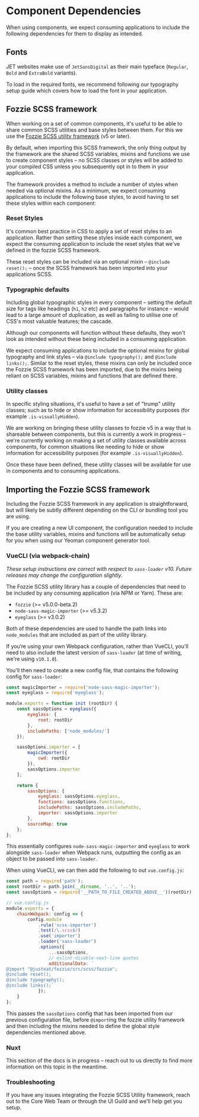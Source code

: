 
<Meta title="Documentation/Guides/Component Dependencies"/>

# Component Dependencies

When using components, we expect consuming applications to include the following dependencies for them to display as intended.

## Fonts

JET websites make use of `JetSansDigital` as their main typeface (`Regular`, `Bold` and `ExtraBold` variants).

To load in the required fonts, we recommend following our <LinkTo kind="Documentation/Guides/Typography" story="page">typography setup guide</LinkTo> which covers how to load the font in your application.

## Fozzie SCSS framework

When working on a set of common components, it's useful to be able to share common SCSS utilities and base styles between them.  For this we use the [Fozzie SCSS utility framework](https://github.com/justeat/fozzie/tree/v5.0.0) (v5 or later).

By default, when importing this SCSS framework, the only thing output by the framework are the shared SCSS variables, mixins and functions we use to create component styles – no SCSS classes or styles will be added to your compiled CSS unless you subsequently opt in to them in your application.

The framework provides a method to include a number of styles when needed via optional mixins. As a minimum, we expect consuming applications to include the following base styles, to avoid having to set these styles within each component:

### Reset Styles

It's common best practice in CSS to apply a set of reset styles to an application. Rather than setting these styles inside each component, we expect the consuming application to include the reset styles that we've defined in the fozzie SCSS framework.

These reset styles can be included via an optional mixin – `@include reset();` – once the SCSS framework has been imported into your applications SCSS.

### Typographic defaults

Including global typographic styles in every component – setting the default size for tags like headings (`h1`, `h2` etc) and paragraphs for instance – would lead to a large amount of duplication, as well as failing to utilise one of CSS's most valuable features; the cascade.

Although our components will function without these defaults, they won't look as intended without these being included in a consuming application.

We expect consuming applications to include the optional mixins for global typography and link styles – via `@include typography();` and `@include links();`. Similar to the reset styles, these mixins can only be included once the Fozzie SCSS framework has been imported, due to the mixins being reliant on SCSS variables, mixins and functions that are defined there.

### Utility classes

In specific styling situations, it's useful to have a set of "trump" utility classes; such as to hide or show information for accessibility purposes (for example `.is-visuallyHidden`).

We are working on bringing these utility classes to fozzie v5 in a way that is shareable between components, but this is currently a work in progress – we're currently working on making a set of utility classes available across components, for common situations like needing to hide or show information for accessibility purposes (for example `.is-visuallyHidden`).

Once these have been defined, these utility classes will be available for use in components and to consuming applications.

## Importing the Fozzie SCSS framework

Including the Fozzie SCSS framework in any application is straightforward, but will likely be subtly different depending on the CLI or bundling tool you are using.

If you are creating a new UI component, the configuration needed to include the base utility variables, mixins and functions will be automatically setup for you when using our Yeoman component generator tool.

### VueCLI (via webpack-chain)

*_These setup instructions are correct with respect to `sass-loader` v10. Future releases may change the configuration slightly._*

The Fozzie SCSS utility library has a couple of dependencies that need to be included by any consuming application (via NPM or Yarn). These are:

- `fozzie` (>= v5.0.0-beta.2)
- `node-sass-magic-importer` (>= v5.3.2)
- `eyeglass` (>= v3.0.2)


Both of these dependencies are used to handle the path links into `node_modules` that are included as part of the utility library.

If you‘re using your own Webpack configuration, rather than VueCLI, you'll need to also include the latest version of `sass-loader` (at time of writing, we're using `v10.1.0`).

You'll then need to create a new config file, that contains the following config for `sass-loader`:

```js
const magicImporter = require('node-sass-magic-importer');
const eyeglass = require('eyeglass');

module.exports = function init (rootDir) {
    const sassOptions = eyeglass({
        eyeglass: {
            root: rootDir
        },
        includePaths: ['node_modules/']
    });

    sassOptions.importer = [
        magicImporter({
            cwd: rootDir
        }),
        sassOptions.importer
    ];

    return {
        sassOptions: {
            eyeglass: sassOptions.eyeglass,
            functions: sassOptions.functions,
            includePaths: sassOptions.includePaths,
            importer: sassOptions.importer
        },
        sourceMap: true
    };
};
```

This essentially configures `node-sass-magic-importer` and `eyeglass` to work alongside `sass-loader` when Webpack runs, outputting the config as an object to be passed into `sass-loader`.

When using VueCLI, we can then add the following to out `vue.config.js`:

```js
const path = require('path');
const rootDir = path.join(__dirname, '..', '..');
const sassOptions = require('__PATH_TO_FILE_CREATED_ABOVE__')(rootDir);

// vue.config.js
module.exports = {
    chainWebpack: config => {
        config.module
            .rule('scss-importer')
            .test(/\.scss$/)
            .use('importer')
            .loader('sass-loader')
            .options({
                ...sassOptions,
                // eslint-disable-next-line quotes
                additionalData: `
@import "@justeat/fozzie/src/scss/fozzie";
@include reset();
@include typography();
@include links();`
            });
    }
};
```

This passes the `sassOptions` config that has been imported from our previous configuration file, before `@import`ing the fozzie utility framework and then including the mixins needed to define the global style dependencies mentioned above.

### Nuxt

This section of the docs is in progress – reach out to us directly to find more information on this topic in the meantime.

### Troubleshooting

If you have any issues integrating the Fozzie SCSS Utility framework, reach out to the Core Web Team or through the UI Guild and we'll help get you setup.
